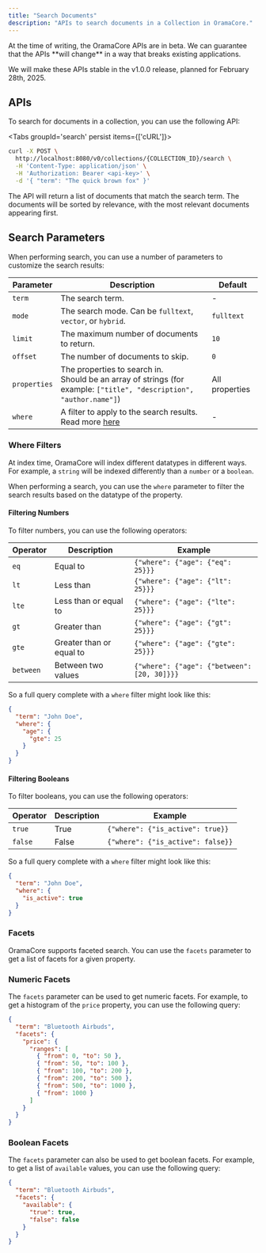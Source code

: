 ```yaml
---
title: "Search Documents"
description: "APIs to search documents in a Collection in OramaCore."
---
```


<Callout type='warn'>
At the time of writing, the OramaCore APIs are in beta. We can guarantee that the APIs **will change** in a way that breaks existing applications.

We will make these APIs stable in the v1.0.0 release, planned for February 28th, 2025.
</Callout>

## APIs

To search for documents in a collection, you can use the following API:

<Tabs groupId='search' persist items={['cURL']}>
```bash tab="cURL"
curl -X POST \
  http://localhost:8080/v0/collections/{COLLECTION_ID}/search \
  -H 'Content-Type: application/json' \
  -H 'Authorization: Bearer <api-key>' \
  -d '{ "term": "The quick brown fox" }'
```
</Tabs>

The API will return a list of documents that match the search term. The documents will be sorted by relevance, with the most relevant documents appearing first.

## Search Parameters

When performing search, you can use a number of parameters to customize the search results:

| Parameter | Description | Default |
| --- | --- | --- |
| `term` | The search term. | - |
| `mode` | The search mode. Can be `fulltext`, `vector`, or `hybrid`. | `fulltext` |
| `limit` | The maximum number of documents to return. | `10` |
| `offset` | The number of documents to skip. | `0` |
| `properties` | The properties to search in. <br />Should be an array of strings (for example: `["title", "description", "author.name"]`) | All properties |
| `where` | A filter to apply to the search results. Read more [here](#where-filters) | - |

### Where Filters

At index time, OramaCore will index different datatypes in different ways. For example, a `string` will be indexed differently than a `number` or a `boolean`.

When performing a search, you can use the `where` parameter to filter the search results based on the datatype of the property.

#### Filtering Numbers

To filter numbers, you can use the following operators:

| Operator | Description | Example |
| --- | --- | --- |
| `eq` | Equal to | `{"where": {"age": {"eq": 25}}}` |
| `lt` | Less than | `{"where": {"age": {"lt": 25}}}` |
| `lte` | Less than or equal to | `{"where": {"age": {"lte": 25}}}` |
| `gt` | Greater than | `{"where": {"age": {"gt": 25}}}` |
| `gte` | Greater than or equal to | `{"where": {"age": {"gte": 25}}}` |
| `between` | Between two values | `{"where": {"age": {"between": [20, 30]}}}` |

So a full query complete with a `where` filter might look like this:

```json
{
  "term": "John Doe",
  "where": {
    "age": {
      "gte": 25
    }
  }
}
```

#### Filtering Booleans

To filter booleans, you can use the following operators:

| Operator | Description | Example |
| --- | --- | --- |
| `true` | True | `{"where": {"is_active": true}}` |
| `false` | False | `{"where": {"is_active": false}}` |

So a full query complete with a `where` filter might look like this:

```json
{
  "term": "John Doe",
  "where": {
    "is_active": true
  }
}
```

### Facets

OramaCore supports faceted search. You can use the `facets` parameter to get a list of facets for a given property.

### Numeric Facets

The `facets` parameter can be used to get numeric facets. For example, to get a histogram of the `price` property, you can use the following query:

```json
{
  "term": "Bluetooth Airbuds",
  "facets": {
    "price": {
      "ranges": [
        { "from": 0, "to": 50 },
        { "from": 50, "to": 100 },
        { "from": 100, "to": 200 },
        { "from": 200, "to": 500 },
        { "from": 500, "to": 1000 },
        { "from": 1000 }
      ]
    }
  }
}
```

### Boolean Facets

The `facets` parameter can also be used to get boolean facets. For example, to get a list of `available` values, you can use the following query:

```json
{
  "term": "Bluetooth Airbuds",
  "facets": {
    "available": {
      "true": true,
      "false": false
    }
  }
}
```